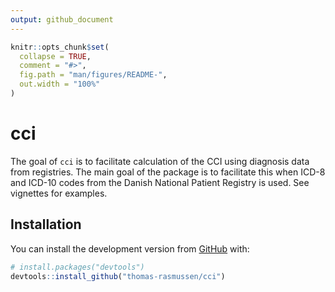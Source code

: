 ```yaml
---
output: github_document
---
```


<!-- README.md is generated from README.Rmd. Please edit that file -->

```r
knitr::opts_chunk$set(
  collapse = TRUE,
  comment = "#>",
  fig.path = "man/figures/README-",
  out.width = "100%"
)
```

# cci

<!-- badges: start -->
<!-- badges: end -->

The goal of `cci` is to facilitate calculation of the CCI using diagnosis data from registries. The main goal of the package is to facilitate this when ICD-8 and ICD-10 codes from the Danish National Patient Registry is used. See vignettes for examples.

## Installation

You can install the development version from [GitHub](https://github.com/) with:

``` r
# install.packages("devtools")
devtools::install_github("thomas-rasmussen/cci")
```

